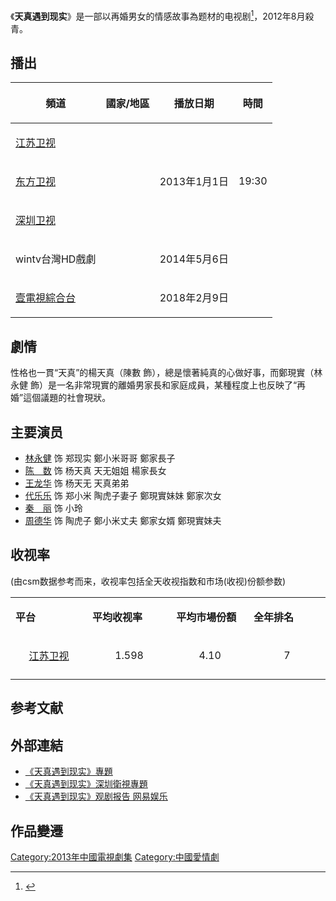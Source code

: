 {{电视节目信息框
| 颜色 = #FFCC00 
| 名稱 = 天真遇到现实
| 原名 = 
| 圖片 = [[File:天真遇到现实.jpg|200px]]
| 圖說 = 
| 分類 = 都市、职场
| 原創者 = 
| 編劇 = [[翘楚|翘楚]]
| 導演 = [[刘新|刘新]]
| 演出 = [[林永健|林永健]]、[[陈数|陈数]]
| 配音 = 
| 旁白 = 
| 主題曲 =一把年纪 - 林永健
| 片頭曲 =感动天感动地 - [[宇桐非|宇桐非]] 
| 片尾曲 =怎么你怎么了 - 陈数
| 國家 = {{PRC}}
| 語言 = [[普通话|普通话]]
| 季數 = 
| 集數 =  34
| 每集列表 =
| 製片人 = 
| 執行製片 = 
| 制作公司 = [[上海尚世影业有限公司|SMG尚世影业]]<br>[[华录百纳|华录百纳]]
| 拍攝地 = {{CHN}}
| 攝像 = 
| 每集長 = 
| 頻道 = 
| 電視網 = [[东方卫视|东方卫视]]/[[江苏卫视|江苏卫视]]/[[深圳卫视|深圳卫视]]
| 視頻制式 =
| 音頻制式 = 
| 開始 = 2013年1月1日
| 結束 = 1月13日
| 先於 = 
| 後於 = 
| 相關劇集 = 
| 官方網站 = 
}}
《'''天真遇到现实'''》是一部以再婚男女的情感故事為题材的电视剧<ref>{{Cite web |url=http://culture.people.com.cn/BIG5/n/2012/1226/c22219-20015717.html |title=美女陳數遇丑男林永健 《天真遇到現實》掀再婚話題 |accessdate=2013-10-28 |archive-date=2013-10-29 |archive-url=https://web.archive.org/web/20131029195240/http://culture.people.com.cn/BIG5/n/2012/1226/c22219-20015717.html |dead-url=no }}</ref>，2012年8月殺青。

== 播出 ==
{{Note24hUTC+8}}
{| class="wikitable" style="text-align:center;"
|-
! 頻道 || 國家/地區 || 播放日期  || 時間 
|- 
| [[江苏卫视|江苏卫视]] || rowspan=3 | {{CHN}} ||rowspan=3 | 2013年1月1日  ||rowspan=3 | 19:30
|- 
| [[东方卫视|东方卫视]] 
|- 
| [[深圳卫视|深圳卫视]]  
|- 
| wintv台灣HD戲劇 || {{TW}} ||2014年5月6日||
|-
| [[壹電視綜合台|壹電視綜合台]] || {{TW}} ||2018年2月9日||
|}

==劇情==
性格也一貫“天真”的楊天真（陳數  飾），總是懷著純真的心做好事，而鄭現實（林永健 飾）是一名非常現實的離婚男家長和家庭成員，某種程度上也反映了“再婚”這個議題的社會現狀。

== 主要演员 ==
* [[林永健|林永健]] 饰 郑现实 鄭小米哥哥  鄭家長子 
* [[陈数|陈　数]] 饰 杨天真 天无姐姐 楊家長女
* [[王龙华|王龙华]] 饰 杨天无 天真弟弟
* [[代乐乐|代乐乐]] 饰 郑小米 陶虎子妻子 鄭現實妹妹 鄭家次女
* [[秦丽|秦　丽]] 饰 小玲
* [[周德华|周德华]] 饰 陶虎子 鄭小米丈夫 鄭家女婿 鄭現實妹夫

==收视率==
(由csm数据参考而来，收视率包括全天收视指数和市场(收视)份额参数)
{|class="wikitable" width="40%"
|- style="background:cornflowerblue; color:white" align=center
|style="width:10%"|'''平台'''||style="width:10%"|'''平均收视率'''||style="width:10%"|'''平均市場份額'''||style="width:10%"|'''全年排名'''
|-
|align=center|[[江苏卫视|江苏卫视]]||align=center|1.598 	||align=center|4.10	 ||align=center|7
|- 
|}

== 参考文献 ==
{{reflist}}

== 外部連結 ==
*[http://ent.sina.com.cn/f/v/tianzyxshi/   《天真遇到现实》專題]{{Wayback|url=http://ent.sina.com.cn/f/v/tianzyxshi/ |date=20130514084342 }}
*[https://web.archive.org/web/20130927053956/http://www.s1979.com/yule/201212/tianzhen.html  《天真遇到现实》深圳衛視專題]
*[http://ent.163.com/special/tzydxsgj/    《天真遇到现实》观剧报告 网易娱乐]{{Wayback|url=http://ent.163.com/special/tzydxsgj/ |date=20131203030019 }}

== 作品變遷 ==
{{電視節目的變遷
|電視台={{CHN}} [[东方卫視|东方卫視]]
|播放檔次= [[梦想剧场_(东方卫视)|黄金剧场]] 周一至周五19:30-22:00三集 周六、周日19:30-21:10二集
|節目名稱= 天真遇到现实<br />（2013.01.01 - 2013.01.13）
|上一節目= [[那样芬芳|那样芬芳]]<br />（2012.12.10 - 2012.12.26）
|下一節目= [[隋唐演義|隋唐演義]]<br/>（2013.01.14 - 2013.02.06）
|2電視台={{CHNML}}[[江蘇衛視|江蘇衛視]]
|2播放檔次= [[幸福劇場|幸福劇場]] 每晚19:37播出
|2節目名稱= 天真遇到现实<br>（2013.01.01 - 2013.01.13）
|2上一節目=[[山河恋·美人无泪|山河恋·美人无泪]]<br>（2012.12.17 - 2013.01.01）
|2下一節目=[[老严有女不愁嫁|老严有女不愁嫁]]<br>（2013.01.14 - 2013.01.27）
}}
{{電視節目的變遷
|電視台={{TWN}} [[年代MUCH台|年代MUCH台]]
|播放檔次= 週一至週五 20:00 - 21:00
|節目名稱= 天真遇到現實<br />（2018.02.19 - ）
|上一節目= [[九河入海|九河入海]]<br />（2017.12.21 - 2018.02.16）
|下一節目= 
|2電視台={{TWN}} [[壹電視綜合台|壹電視綜合台]]
|2播放檔次= 週一至週五 21:00 - 22:00
|2節目名稱= 天真遇到現實<br />（2018.02.19 - ）
|2上一節目=[[九河入海|九河入海]]<br />（2017.12.21 - 2018.02.16）
|2下一節目=
}}
{{江蘇卫视電視劇}}
{{东方卫视电视剧}}
{{深圳卫视黄金剧场电视剧}}
{{2013年中国省级卫视电视剧收视率排名}}

{{DEFAULTSORT:TIAN天}}
[[Category:2013年中國電視劇集|Category:2013年中國電視劇集]]
[[Category:中國愛情劇|Category:中國愛情劇]]